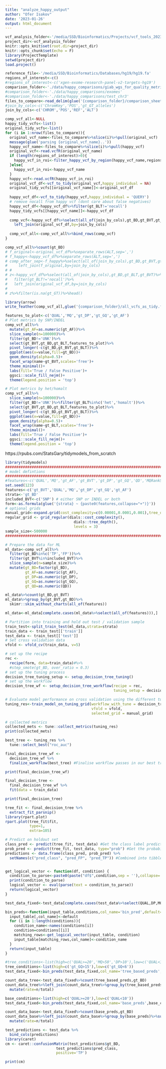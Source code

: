 ```yaml
---
title: "analyze_happy_output"
author: "Ofer Isakov"
date: '2023-01-26'
output: html_document
---
```


```r
vcf_analysis_folder<-'/media/SSD/Bioinformatics/Projects/vcf_tools_2023/'
project_dir<-vcf_analysis_folder
knitr::opts_knit$set(root.dir=project_dir)
knitr::opts_chunk$set(echo = F)
library(ProjectTemplate)
setwd(project_dir)
load.project()
```

```r
reference_file<-'/media/SSD/Bioinformatics/Databases/hg19/hg19.fa'
regions_of_interest<-c()
#regions_of_interest<-c('xgen-exome-research-panel-v2-targets-hg19')
comparison_folder<-'./data/happy_comparisons/giab_wgs_for_quality_metrics_norm'
#comparison_folder<-'./data/happy_comparisons/exomes'
#comparison_folder<-'./data/happy_comparisons/test_chr3'
files_to_compare<-read_delim(glue('{comparison_folder}/comparison_sheet.csv'))
#join_by_cols<-c('ChromKey','POS','gt_GT_alleles')
join_by_cols<-c('CHROM','POS','REF','ALT')

comp_vcf_all<-NULL
happy_tidy_vcfs<-list()
original_tidy_vcfs<-list()
for (i in 1:nrow(files_to_compare)){
  original_vcf_name<-files_to_compare%>%slice(i)%>%pull(original_vcf)
  message(glue('parsing {original_vcf_name}..'))
  happy_vcf_name<-files_to_compare%>%slice(i)%>%pull(happy_vcf)
  original_vcf<-read.vcfR(original_vcf_name)
  if (length(regions_of_interest)>0){
    happy_vcf_in_roi<-filter_happy_vcf_by_region(happy_vcf_name,regions_of_interest)
  }else{
    happy_vcf_in_roi<-happy_vcf_name
  }
  happy_vcf<-read.vcfR(happy_vcf_in_roi)
  original_vcf_df<-vcf_to_tidy(original_vcf,happy_individual = NA)
  original_tidy_vcfs[[original_vcf_name]]<-original_vcf_df
  
  happy_vcf_df<-vcf_to_tidy(happy_vcf,happy_individual = 'QUERY')
  # remove nocall from happy vcf (dont care about false negatives)
  happy_vcf_df<-happy_vcf_df%>%filter(gt_BLT!='nocall')
  happy_tidy_vcfs[[happy_vcf_name]]<-happy_vcf_df
  
  comp_vcf<-happy_vcf_df%>%select(all_of(join_by_cols),gt_BD,gt_BVT,gt_BLT)%>%
    left_join(original_vcf_df,by=join_by_cols)
  
  comp_vcf_all<-comp_vcf_all%>%bind_rows(comp_vcf)
}

comp_vcf_all%>%count(gt_BD)
# f_original<-original_vcf_df%>%separate_rows(ALT,sep=',')
# f_happy<-happy_vcf_df%>%separate_rows(ALT,sep=',')
# comp_after_sep<-f_happy%>%select(all_of(join_by_cols),gt_BD,gt_BVT,gt_BLT)%>%
#     left_join(f_original,by=join_by_cols)
# # 
# z<-happy_vcf_df%>%select(all_of(join_by_cols),gt_BD,gt_BLT,gt_BVT)%>%
#   filter(gt_BLT!='nocall')%>%
#   left_join(original_vcf_df,by=join_by_cols)
# 
# z%>%filter(is.na(gt_GT))%>%head()

library(arrow)
write_feather(comp_vcf_all,glue('{comparison_folder}/all_vcfs_as_tidy.feather'))

```

```r
features_to_plot<-c('QUAL','MQ','gt_DP','gt_GQ','gt_AF')
# Plot metrics by SNP/INDEL
comp_vcf_all%>%
  mutate(gt_AF=as.numeric(gt_AF))%>%
  slice_sample(n=100000)%>%
  filter(gt_BD!='UNK')%>%
  select(gt_BVT,gt_BD,gt_BLT,features_to_plot)%>%
  pivot_longer(-c(gt_BD,gt_BVT,gt_BLT))%>%
  ggplot(aes(x=value,fill=gt_BD))+
  geom_density(alpha=0.5)+
  facet_wrap(name~gt_BVT,scales='free')+
  theme_minimal()+
  labs(fill='True / False Positive')+
  ggsci::scale_fill_nejm()+
  theme(legend.position = 'top')

# Plot metrics by het/homalt
comp_vcf_all%>%
  slice_sample(n=100000)%>%
  filter(gt_BD!='UNK')%>%filter(gt_BLT%in%c('het','homalt'))%>%
  select(gt_BVT,gt_BD,gt_BLT,features_to_plot)%>%
  pivot_longer(-c(gt_BD,gt_BVT,gt_BLT))%>%
  ggplot(aes(x=value,fill=gt_BD))+
  geom_density(alpha=0.5)+
  facet_wrap(name~gt_BLT,scales='free')+
  theme_minimal()+
  labs(fill='True / False Positive')+
  ggsci::scale_fill_nejm()+
  theme(legend.position = 'top')


```

https://rpubs.com/StatsGary/tidymodels_from_scratch

```r
library(tidymodels)
############################################################################################################
# model defintions
############################################################################################################
#features<-c('QUAL','MQ','gt_AF','gt_BVT','gt_DP','gt_GQ','QD','MQRankSum','ReadPosRankSum')
set.seed(123)
features<-c('gt_BVT','QUAL','MQ','gt_DP','gt_GQ','gt_AF')
strata<-'gt_BD'
included_BVT<-c('SNP') # either SNP or INDEL or both
form<-as.formula(glue('{strata} ~ {paste0(features,collapse="+")}'))
# optional grids
manual_grid<-expand.grid(cost_complexity=c(0.00001,0.0001,0.001),tree_depth=c(4,5,6))
regular_grid <- grid_regular(dials::cost_complexity(),
                               dials::tree_depth(),
                               levels = 3)
sample_size<-500000
############################################################################################################
```

```r
# Prepare the data for ML
ml_data<-comp_vcf_all%>%
  filter(gt_BD%in%c('TP','FP'))%>%
  filter(gt_BVT%in%included_BVT)%>%
  slice_sample(n=sample_size)%>%
  mutate(gt_BD=factor(gt_BD),
         gt_AF=as.numeric(gt_AF),
         gt_DP=as.numeric(gt_DP),
         gt_GQ=as.numeric(gt_GQ),
         gt_QD=as.numeric(QD))

ml_data%>%count(gt_BD,gt_BVT)
ml_data%>%group_by(gt_BVT,gt_BD)%>%
  skimr::skim_without_charts(all_of(features))

ml_data<-ml_data[complete.cases(ml_data%>%select(all_of(features))),]
```

```r
# Partition into training and hold out test / validation sample
train_test<-split_train_test(ml_data,strata=strata)
train_data <- train_test[['train']]
test_data <- train_test[['test']]
# Set cross validation data
vfold <- vfold_cv(train_data, v=5)

# set up the recipe
rec <- 
  recipe(form, data=train_data)#%>%
  #step_smote(gt_BD, over_ratio = 0.3)
# set up the tuning process
decision_tree_tuning_setup <- setup_decision_tree_tuning()
# set up the workflow
decision_tree_wf <- setup_decision_tree_workflow(recipe = rec,
                                                 tuning_setup = decision_tree_tuning_setup)

# Evaluate model performance on cross validation using the different tuning parameters
tuning_res<-train_model_on_tuning_grid(workflow_with_tune = decision_tree_wf,
                                       vfold = vfold,
                                       selected_grid = manual_grid)

# collected metrics
collected_mets <- tune::collect_metrics(tuning_res)
print(collected_mets)

best_tree <- tuning_res %>% 
  tune::select_best("roc_auc")

final_decision_tree_wf <- 
  decision_tree_wf %>% 
  finalize_workflow(best_tree) #Finalise workflow passes in our best tree

print(final_decision_tree_wf)

final_decision_tree <- 
  final_decision_tree_wf %>% 
  fit(data = train_data)

print(final_decision_tree)
```

```r
tree_fit <- final_decision_tree %>% 
  extract_fit_parsnip()
library(rpart.plot)
rpart.plot(tree_fit$fit,
           type=1,
           extra=105)
```

```r
# Predict on holdout set
class_pred <- predict(tree_fit, test_data) #Get the class label predictions
prob_pred <- predict(tree_fit, test_data, type="prob") #Get the probability predictions
predictions <- data.frame(class_pred, prob_pred) %>% 
  setNames(c("pred_class", "pred_FP", "pred_TP")) #Combined into tibble and rename


get_logical_vector <- function(df, condition) {
  condition_to_parse<-paste0(paste("df$",condition,sep = ''),collapse='&')
  print(condition_to_parse)
  logical_vector <- eval(parse(text = condition_to_parse))
  return(logical_vector)
}

test_data_fixed<-test_data[complete.cases(test_data%>%select(QUAL,DP,MQ,gt_AF,gt_GQ)),]

bin_preds<-function(input_table,conditions,col_name='bin_pred',default='intermediate'){
  input_table[,col_name]<-default
  for (i in 1:length(conditions)){
    condition_name<-names(conditions[i])
    condition=conditions[[i]]
    matching_rows<-get_logical_vector(input_table, condition)
    input_table[matching_rows,col_name]<-condition_name
  }
  return(input_table)
}

#tree_conditions<-list(high=c('QUAL>=20','MQ>50','DP>10'),low=c('QUAL<11','DP<10'))
tree_conditions<-list(high=c('gt_GQ>15'),low=c('gt_GQ<6'))
test_data_fixed<-bin_preds(test_data_fixed,col_name='tree_based_preds',tree_conditions)

count_data_tree<-test_data_fixed%>%count(tree_based_preds,gt_BD)
count_data_tree%>%left_join(count_data_tree%>%group_by(tree_based_preds)%>%summarize(total=sum(n)))%>%
  mutate(rate=n/total)

base_conditions<-list(high=c('QUAL>=20'),low=c('QUAL<10'))
test_data_fixed<-bin_preds(test_data_fixed,col_name='base_preds',base_conditions)

count_data_base<-test_data_fixed%>%count(base_preds,gt_BD)
count_data_base%>%left_join(count_data_base%>%group_by(base_preds)%>%summarize(total=sum(n)))%>%
  mutate(rate=n/total)

test_predictions <- test_data %>% 
  bind_cols(predictions)
library(caret)
cm <- caret::confusionMatrix(test_predictions$gt_BD,
                       test_predictions$pred_class,
                       positive='TP')

print(cm)
```

